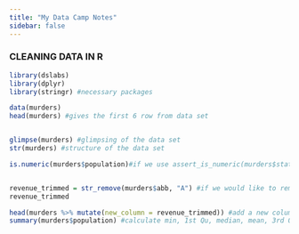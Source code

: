 ```yaml
---
title: "My Data Camp Notes"
sidebar: false 
---
```


### CLEANING DATA IN R

```r
library(dslabs)
library(dplyr)
library(stringr) #necessary packages

data(murders)
head(murders) #gives the first 6 row from data set


glimpse(murders) #glimpsing of the data set
str(murders) #structure of the data set

is.numeric(murders$population)#if we use assert_is_numeric(murders$state) the output would be"murders$state is not class 'numeric'; it has class chr. (You should install required packages for use assert_is_ functions.)


revenue_trimmed = str_remove(murders$abb, "A") #if we would like to remove a chr from a string we can use str_remove func.
revenue_trimmed

head(murders %>% mutate(new_column = revenue_trimmed)) #add a new column to a data frame
summary(murders$population) #calculate min, 1st Qu, median, mean, 3rd Qu and max values for the variable.

```
